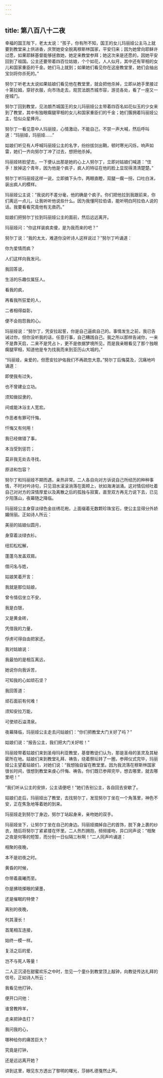 ```yaml
---
---
---
```

title: 第八百八十二夜
---






幸福的国王陛下，老太太说：“孩子，你有所不知，国王的女儿玛丽娅公主马上就要到教堂来上供进香，庆贺她安全脱离穆斯林国家，平安归来；因为她曾向耶稣许过愿，如果耶稣基督能够拯救她，她定来教堂参拜；她这次来是还愿的，因她平安回到了祖国。公主还要带着四百位姑娘，个个如花，人人似月，其中还有宰相的女儿和国家重臣的千金。她们马上就到；如果她们看见你在这座教堂里，她们会抽出宝剑将你杀死的。”

努尔丁听老太太说如果姑娘们看见他在教堂里，就会把他杀掉，立即从她手里接过十第拉姆，穿好衣服，向市场走去，观赏法朗杰城市容，游览各处，看了一座又一座城门。

努尔丁回到教堂，见法朗杰城国王的女儿玛丽娅公主带着四百名如花似玉的少女来到了教堂，其中有独眼瘸腿宰相的女儿和国家重臣们的千金；她们簇拥着玛丽娅公主，恰似众星捧月。

努尔丁一看见意中人玛丽娅，心情激动，不能自己，不禁一声大喊，然后呼叫道：“玛丽娅，玛丽娅……”

姑娘们听见有人呼喊玛丽娅公主的名字，纷纷拔剑出鞘，顿时寒光闪烁，响声如雷，她们一齐向努尔丁冲了过去，想把他杀掉。

玛丽娅转脸望去，一下便认出那是她的心上人努尔丁，立即对姑娘们喊道：“住手！放掉这个青年，因为他是个疯子，疯人的特征在他的脸上显现得清清楚楚。”

努尔丁听玛丽娅这样一说，立即摘下头巾，两眼直瞪，双腿一瘸一拐，口吐白沫，装出疯人的模样。

玛丽娅公主说：“我说的不差分毫，他的确是个疯子。你们把他拉到我跟前来，你们离远一点儿，让我听听他说些什么。因为我懂阿拉伯语，能听明白阿拉伯人说的话。我要看看究竟他有无救药。”

姑娘们把努尔丁拉到玛丽娅公主的面前，然后远远离开。

玛丽娅问：“你这样装疯卖傻，是为我而来的吧？”

努尔丁说：“我的太太，难道你没听诗人这样说过？”努尔丁吟诵道：


你为爱情而疯？

人们这样向我发问。

我回答说，

生活的乐趣仅属狂人。

看我的疯，

再看我所狂爱的人，

二者相得益彰，

便不会抱怨我的心。



玛丽娅说：“努尔丁，凭安拉起誓，你是自己逼疯自己的。事情发生之前，我已告诫过你，但你没听我的话，任意行事，自己糟践自己。我之所以那样告诫你，一来不是靠天启，二来不是凭占卜，更不是依据梦境所见，而是我亲眼看见了那个独眼瘸腿宰相，知道他是专为找我而来到亚历山大城的。”

“玛丽娅，亲爱的，但愿安拉护佑我们不再疏忽大意。”努尔丁后悔莫及，沉痛地吟诵道：


即使我有过失，

也不曾建业立功。

须知做奴隶的，

间或能沐浴主人宽宏。

作恶者有罪可忏悔，

忏悔又有何用！

我已经做错了事，

本当受到惩罚；

莫非我无处去寻找，

原谅和包容？



努尔丁和玛丽娅不期而遇，亲热非常。二人各自向对方诉说自己所经历的种种事情，不时对吟诗句，只见泪水滚滚淌落在面颊上，状如海涛汹涌。这对情侣倾吐着自己对对方的深情厚爱以及离散之后的孤独与寂寞，直至双方再无力说下去，已见夕阳落山，夜幕随之降临。

玛丽娅公主身穿淡绿色金丝绣花袍，上面缀着无数颗珍珠宝石，使公主显得分外娇媚俏丽。正如诗人所云：


美丽的姑娘似圆月，

身穿着淡绿衣衫。

纽扣松松解，

蓬蓬乌发盖双肩。

借问名与姓，

姑娘笑着开言：

我就是那位姑娘，

曾令情侣坐立不安，

我是白银，

又是黄金砖，

凭借我的力量，

俘虏可得自由把家还。

我对姑娘说：

我最怕的是相互离远，

她说你向我诉苦，

可知我的心如顽石坚？

我回答道：

顽石面前有何难！

须知安拉万能，

可使顽石溢清泉。



夜幕降临，玛丽娅公主走去问姑娘们：“你们把教堂大门关好了吗？”

姑娘们说：“报告公主，我们把大门关好啦！”

玛丽娅带着姑娘们来到圣母玛利亚教堂，基督教徒们认为，那是圣母的圣灵及其秘密所在地。姑娘们来到教堂礼拜、祷告，绕着祭坛转了一圈，参拜仪式完毕，玛丽娅公主望着姑娘们，对她们说：“我想独自留在教堂里。因为我流落在穆斯林国家很长时间，很想到教堂来虔心忏悔、祷告。你们既已参拜完毕，想去哪里，就去哪里吧！”

“我们听从公主的安排，公主请便吧！”她们告别公主，各自回去安歇了。

姑娘们走后，玛丽娅出了教堂，去找努尔丁，发现努尔丁坐在一个角落里，神色不安，正在焦急地等着她的到来。

玛丽娅走到努尔丁身边，努尔丁站起身来，亲吻她的双手。

玛丽娅坐下，让努尔丁坐在自己的身边。玛丽娅摘掉自己的首饰，脱下身上裹的纱衣，随后将努尔丁紧紧搂在怀里。二人热烈拥抱，频频接吻，异口同声说：“相聚之夜是何等的短暂，而分别一日似隔三秋啊！”二人同声吟诵道：


相聚的夜晚，

本不是初夜之时。

黄昏的时候，

你带着晨曦而至。

你是拂晓搽眼的黛墨，

还是催眠的特使？

离别的夜晚，

何其漫长！

首尾相互连接，

始终一模一样。

复活之后的爱，

岂不与死人等量！



二人正沉浸在甜蜜欢乐之中时，忽见一个童仆到教堂顶上敲钟，向教徒传达礼拜的信号。正如诗人所云：


我看见他打钟，

便开口问他：

谁曾教羚羊，

走来把钟击打？

我问我的心，

哪种给你的痛苦巨大？

究竟是打钟，

还是远远离开她？



讲到这里，眼见东方透出了黎明的曙光，莎赫札德戛然止声。